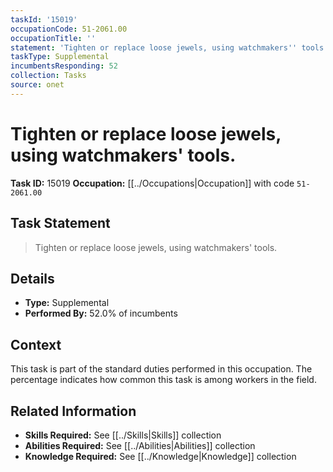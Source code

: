 ```yaml
---
taskId: '15019'
occupationCode: 51-2061.00
occupationTitle: ''
statement: 'Tighten or replace loose jewels, using watchmakers'' tools.'
taskType: Supplemental
incumbentsResponding: 52
collection: Tasks
source: onet
---
```

# Tighten or replace loose jewels, using watchmakers' tools.

**Task ID:** 15019
**Occupation:** [[../Occupations|Occupation]] with code `51-2061.00`

## Task Statement

> Tighten or replace loose jewels, using watchmakers' tools.

## Details

- **Type:** Supplemental
- **Performed By:** 52.0% of incumbents

## Context

This task is part of the standard duties performed in this occupation. The percentage indicates how common this task is among workers in the field.

## Related Information

- **Skills Required:** See [[../Skills|Skills]] collection
- **Abilities Required:** See [[../Abilities|Abilities]] collection
- **Knowledge Required:** See [[../Knowledge|Knowledge]] collection

